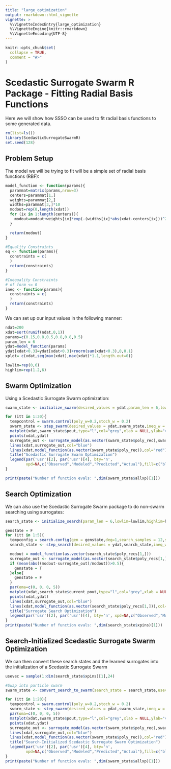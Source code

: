 ```yaml
---
title: "large_optimization"
output: rmarkdown::html_vignette
vignette: >
  %\VignetteIndexEntry{large_optimization}
  %\VignetteEngine{knitr::rmarkdown}
  %\VignetteEncoding{UTF-8}
---
```


```r
knitr::opts_chunk$set(
  collapse = TRUE,
  comment = "#>"
)
```

# Scedastic Surrogate Swarm R Package - Fitting Radial Basis Functions

Here we will show how SSSO can be used to fit radial basis functions to some generated data. 

```r
rm(list=ls())
library(ScedasticSurrogateSwarmR)
set.seed(128)
```

## Problem Setup
The model we will be trying to fit will be a simple set of radial basis functions (RBF):
```r
model_function <- function(params){
  parammat=matrix(params,nrow=3)
  centers=parammat[1,]
  weights=parammat[2,]
  widths=parammat[3,]*10
  modout=rep(0,length(xdat))
  for (ix in 1:length(centers)){
    modout=modout+weights[ix]*exp(-(widths[ix]*abs(xdat-centers[ix]))^2)
  }

  return(modout)
}

#Equality Constraints
eq <- function(params){
  constraints = c(
  )
  return(constraints)
}

#Inequality Constraints
# of form <= 0
ineq <- function(params){
  constraints = c(
  )
  return(constraints)
}
```

We can set up our input values in the following manner:
```r
ndat=200
xdat=sort(runif(ndat,0,1))
params=c(0.15,0.8,0.5,0.8,0.8,0.5)
param_len = 6
ydat=model_function(params)
ydat[xdat<0.3]=ydat[xdat<0.3]+rnorm(sum(xdat<0.3),0,0.1)
xplot= c(xdat,seq(max(xdat),max(xdat)*1.1,length.out=0))

lowlim=rep(0,6)
highlim=rep(1.2,6)
```


## Swarm Optimization
Using a Scedastic Surrogate Swarm optimization:
```r
swarm_state <- initialize_swarm(desired_values = ydat,param_len = 6,lowlim=lowlim,highlim=highlim,ineq_w = c(),eq_w = c(),config = swarm.config(swarm_size = 30,deg=2))

for (itt in 1:30){
  tempcontrol = swarm.control(poly_w=0.2,stoch_w = 0.2)
  swarm_state <- step_swarm(desired_values = ydat,swarm_state,ineq_w = c(),eq_w=c(),config = swarm.config(swarm_size=dim(swarm_state$x.p)[1],num_cluster=1,deg = 2,swarm.control = tempcontrol))
  matplot(xdat,swarm_state$pout,type="l",col="grey",xlab = NULL,ylab="value",ylim = c(0,1.2))
  points(xdat,ydat)
  surrogate_out <- surrogate_model(as.vector(swarm_state$poly_rec),swarm_state$polyouts,swarm_state$centersaves,deg=2)
  lines(xdat,surrogate_out,col="blue")
  lines(xdat,model_function(as.vector(swarm_state$poly_rec)),col="red")
  title("Scedastic Surrogate Swarm Optimization")
  legend(par('usr')[2], par('usr')[4], bty='n',
         xpd=NA,c("Observed","Modeled","Predicted","Actual"),fill=c("black","grey","blue","red"))
}

print(paste("Number of function evals: ",dim(swarm_state$allxp)[1]))
```

## Search Optimization

We can also use the Scedastic Surrogate Swarm package to do non-swarm searching using surrogates:
```r
search_state <- initialize_search(param_len = 6,lowlim=lowlim,highlim=highlim,config = search.config(deg=1))

genstate = F
for (itt in 1:5){
  tempconfig = search.config(gen = genstate,deg=1,search_samples = 12,search_mag=0.2,revert_best = T)
  search_state <- step_search(desired_values = ydat,search_state,ineq_w = c(),eq_w=c(),config = tempconfig)

  modout = model_function(as.vector(search_state$poly_recs[1,]))
  surrogate_out <- surrogate_model(as.vector(search_state$poly_recs[1,]),search_state$polyouts,search_state$centersaves,deg=1)
  if (mean(abs((modout-surrogate_out)/modout))>0.5){
    genstate = T
  }else{
    genstate = F
  }
  par(oma=c(0, 0, 0, 5))
  matplot(xdat,search_state$current_pout,type="l",col="grey",xlab = NULL,ylab="value",ylim = c(0,1.2))
  points(xdat,ydat)
  lines(xdat,surrogate_out,col="blue")
  lines(xdat,model_function(as.vector(search_state$poly_recs[1,])),col="red")
  title("Surrogate Search Optimization")
  legend(par('usr')[2], par('usr')[4], bty='n', xpd=NA,c("Observed","Modeled","Predicted","Actual"),fill=c("black","grey","blue","red"))
}
print(paste("Number of function evals: ",dim(search_state$xpins)[1]))
```


## Search-Initialized Scedastic Surrogate Swarm Optimization
We can then convert these search states and the learned surrogates into the initialization of a Scedastic Surrogate Swarm

```r
usevec = sample(1:dim(search_state$xpins)[1],24)

#Swap into particle swarm
swarm_state <- convert_search_to_swarm(search_state = search_state,usevec = usevec,desired_values = ydat,param_len = 6,lowlim=lowlim,highlim=highlim,ineq_w = c(),eq_w=c(),config = swarm.config(swarm_size=length(usevec),num_cluster=1,deg=1))

for (itt in 1:20){
  tempcontrol = swarm.control(poly_w=0.2,stoch_w = 0.2)
  swarm_state <- step_swarm(desired_values = ydat,swarm_state,ineq_w = c(),eq_w=c(),config = swarm.config(swarm_size=length(usevec),num_cluster=1,deg=1,swarm.control = tempcontrol))
  par(oma=c(0, 0, 0, 5))
  matplot(xdat,swarm_state$pout,type="l",col="grey",xlab = NULL,ylab="value",ylim = c(0,1.2))
  points(xdat,ydat)
  surrogate_out <- surrogate_model(as.vector(swarm_state$poly_rec),swarm_state$polyouts,swarm_state$centersaves,deg=1)
  lines(xdat,surrogate_out,col="blue")
  lines(xdat,model_function(as.vector(swarm_state$poly_rec)),col="red")
  title("Search-Initialized Scedastic Surrogate Swarm Optimization")
  legend(par('usr')[2], par('usr')[4], bty='n',
         xpd=NA,c("Observed","Modeled","Predicted","Actual"),fill=c("black","grey","blue","red"))
}
print(paste("Number of function evals: ",dim(swarm_state$allxp)[1]))
```
